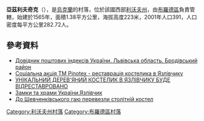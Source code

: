 {{coord|50|7|3|N|25|7|46|E|scale:100000|display=title}}

<!-- 檔案不存在 [[Image:Язлівчик._Римо-католицька_каплиця.jpg|right]] -->

'''亞茲利夫奇克'''（{{lang-uk|Язлівчик}}），是[[烏克蘭|烏克蘭]]的村落，位於該國西部[[利沃夫州|利沃夫州]]，由[[布羅德區|布羅德區]]負責管轄，始建於1565年，面積1.38平方公里，海拔高度223米，2001年人口391，人口密度每平方公里282.72人。

==參考資料==
*[http://www.uaidx.com/13/281/index Довідник поштових індексів України. Львівська область. Бродівський район]{{Wayback|url=http://www.uaidx.com/13/281/index |date=20160202002802 }}
* [http://derev.org.ua/lvivska/jazlivchyk_pinotex.htm Соціальна акція ТМ Pinotex - реставрація костелика в Язлівчику] {{Wayback|url=http://derev.org.ua/lvivska/jazlivchyk_pinotex.htm |date=20200221221839 }}
* [http://www.risu.org.ua/ua/index/all_news/culture/inheritance/33882/ УНІКАЛЬНИЙ ДЕРЕВ'ЯНИЙ КОСТЕЛИК В ЯЗЛІВЧИКУ БУДЕ ВІДРЕСТАВРОВАНО] {{Wayback|url=http://www.risu.org.ua/ua/index/all_news/culture/inheritance/33882/ |date=20190222055216 }}
* [http://castles.com.ua/jazlivchyk.html Замки та храми України.Язлівчик] {{Wayback|url=http://castles.com.ua/jazlivchyk.html |date=20190127032249 }}
* [http://zaxid.net/home/showSingleNews.do?do_shevchenkivskogo_gayu_perevezli_stolitniy_kostel&objectId=1293173 До Шевченківського гаю перевезли столітній костел]

{{DEFAULTSORT:Язлівчик}}
[[Category:利沃夫州村落|Category:利沃夫州村落]]
[[Category:布羅德區村落|Category:布羅德區村落]]


{{Lviv-geo-stub}}
